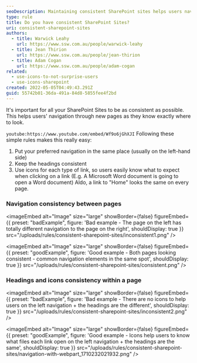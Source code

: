 ```yaml
---
seoDescription: Maintaining consistent SharePoint sites helps users navigate through new pages with ease, thanks to familiar navigation and headings.
type: rule
title: Do you have consistent SharePoint Sites?
uri: consistent-sharepoint-sites
authors:
  - title: Warwick Leahy
    url: https://www.ssw.com.au/people/warwick-leahy
  - title: Jean Thirion
    url: https://www.ssw.com.au/people/jean-thirion
  - title: Adam Cogan
    url: https://www.ssw.com.au/people/adam-cogan
related:
  - use-icons-to-not-surprise-users
  - use-icons-sharepoint
created: 2022-05-05T04:49:43.291Z
guid: 55742b01-36da-491a-84d8-5855fee4f2bd
---
```


It's important for all your SharePoint Sites to be as consistent as possible. This helps users' navigation through new pages as they know exactly where to look.

`youtube:https://www.youtube.com/embed/Wf9o6jGhXJI`
Following these simple rules makes this really easy:

1. Put your preferred navigation in the same place (usually on the left-hand side)
2. Keep the headings consistent
3. Use icons for each type of link, so users easily know what to expect when clicking on a link (E.g. A Microsoft Word document is going to open a Word document) Aldo, a link to "Home" looks the same on every page.

### Navigation consistency between pages

<imageEmbed
  alt="Image"
  size="large"
  showBorder={false}
  figureEmbed={{
    preset: "badExample",
    figure: 'Bad example - The page on the left has totally different navigation to the page on the right',
    shouldDisplay: true
  }}
  src="/uploads/rules/consistent-sharepoint-sites/inconsistent1.png"
/>

<imageEmbed
  alt="Image"
  size="large"
  showBorder={false}
  figureEmbed={{
    preset: "goodExample",
    figure: 'Good example - Both pages looking consistent - common navigation elements in the same spot',
    shouldDisplay: true
  }}
  src="/uploads/rules/consistent-sharepoint-sites/consistent.png"
/>

### Headings and icons consistency within a page

<imageEmbed
  alt="Image"
  size="large"
  showBorder={false}
  figureEmbed={{
    preset: "badExample",
    figure: 'Bad example - There are no icons to help users on the left navigation + the headings are the different',
    shouldDisplay: true
  }}
  src="/uploads/rules/consistent-sharepoint-sites/inconsistent2.png"
/>

<imageEmbed
  alt="Image"
  size="large"
  showBorder={false}
  figureEmbed={{
    preset: "goodExample",
    figure: 'Good example - Icons help users to know what files each link open on the left navigation + the headings are the same',
    shouldDisplay: true
  }}
  src="/uploads/rules/consistent-sharepoint-sites/navigation-with-webpart_1710232021932.png"
/>